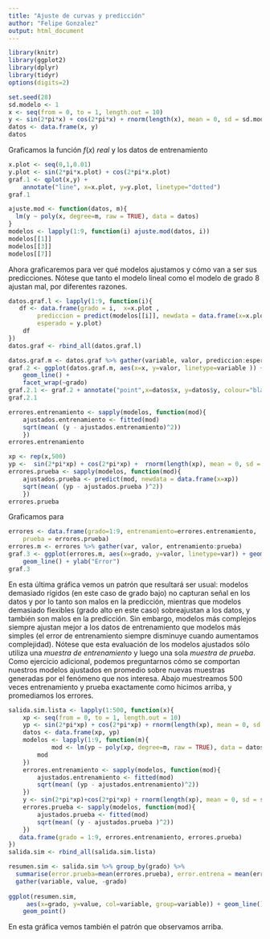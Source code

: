 ```yaml
---
title: "Ajuste de curvas y predicción"
author: "Felipe Gonzalez"
output: html_document
---
```




```r
library(knitr)
library(ggplot2)
library(dplyr)
library(tidyr)
options(digits=2)
```


```r
set.seed(28) 
sd.modelo <- 1
x <- seq(from = 0, to = 1, length.out = 10)
y <- sin(2*pi*x) + cos(2*pi*x) + rnorm(length(x), mean = 0, sd = sd.modelo)
datos <- data.frame(x, y)
datos
```

Graficamos la función $f(x)$ *real* y los datos de entrenamiento

```r
x.plot <- seq(0,1,0.01)
y.plot <- sin(2*pi*x.plot) + cos(2*pi*x.plot)
graf.1 <- qplot(x,y) + 
    annotate("line", x=x.plot, y=y.plot, linetype="dotted")
graf.1
```


```r
ajuste.mod <- function(datos, m){
  lm(y ~ poly(x, degree=m, raw = TRUE), data = datos)
}
modelos <- lapply(1:9, function(i) ajuste.mod(datos, i))
modelos[[1]]
modelos[[3]]
modelos[[7]]
```

Ahora graficaremos para ver qué modelos ajustamos y cómo van a ser sus predicciones. Nótese que tanto el modelo lineal como el modelo de grado 8 ajustan mal, por diferentes razones.


```r
datos.graf.l <- lapply(1:9, function(i){
   df <- data.frame(grado = i,  x=x.plot , 
        prediccion = predict(modelos[[i]], newdata = data.frame(x=x.plot)),
        esperado = y.plot)
    df   
})
datos.graf <- rbind_all(datos.graf.l)

datos.graf.m <- datos.graf %>% gather(variable, valor, prediccion:esperado)
graf.2 <- ggplot(datos.graf.m, aes(x=x, y=valor, linetype=variable )) + 
    geom_line() +
    facet_wrap(~grado) 
graf.2.1 <- graf.2 + annotate("point",x=datos$x, y=datos$y, colour="black")
graf.2.1
```



```r
errores.entrenamiento <- sapply(modelos, function(mod){ 
    ajustados.entrenamiento <- fitted(mod)
    sqrt(mean( (y - ajustados.entrenamiento)^2))
    })
errores.entrenamiento
```


```r
xp <- rep(x,500)
yp <-  sin(2*pi*xp) + cos(2*pi*xp) +  rnorm(length(xp), mean = 0, sd = sd.modelo)
errores.prueba <- sapply(modelos, function(mod){
    ajustados.prueba <- predict(mod, newdata = data.frame(x=xp))
    sqrt(mean( (yp - ajustados.prueba )^2))
    })
errores.prueba
```

Graficamos para 

```r
errores <- data.frame(grado=1:9, entrenamiento=errores.entrenamiento, 
    prueba = errores.prueba)
errores.m <- errores %>% gather(var, valor, entrenamiento:prueba)
graf.3 <- ggplot(errores.m, aes(x=grado, y=valor, linetype=var)) + geom_point()+
    geom_line() + ylab("Error")
graf.3
```

En esta última gráfica vemos un patrón que resultará ser usual: modelos demasiado rígidos (en este caso de grado bajo) no capturan señal en los datos y por lo tanto son malos en la predicción, mientras que modelos demasiado flexibles (grado alto en este caso) sobreajustan a los datos, y también son malos en la predicción. Sin embargo, modelos más complejos siempre ajustan mejor a los datos de entrenamiento que modelos más simples (el error de entrenamiento siempre disminuye cuando aumentamos complejidad).
Nótese que esta evaluación de los modelos ajustados sólo utiliza una *muestra de entrenamiento* y luego una sola *muestra de prueba*. Como ejercicio adicional, podemos preguntarnos cómo se comportan nuestros modelos ajustados en promedio sobre nuevas muestras generadas por el fenómeno que nos interesa. Abajo muestreamos 500 veces entrenamiento y prueba exactamente como hicimos arriba, y promediamos los errores.

```r
salida.sim.lista <- lapply(1:500, function(x){
    xp <- seq(from = 0, to = 1, length.out = 10)
    yp <- sin(2*pi*xp) + cos(2*pi*xp) + rnorm(length(xp), mean = 0, sd = sd.modelo)
    datos <- data.frame(xp, yp)
    modelos <- lapply(1:9, function(m){
            mod <- lm(yp ~ poly(xp, degree=m, raw = TRUE), data = datos)
        mod
    })
    errores.entrenamiento <- sapply(modelos, function(mod){ 
        ajustados.entrenamiento <- fitted(mod)
        sqrt(mean( (yp - ajustados.entrenamiento)^2))
    })
    y <- sin(2*pi*xp)+cos(2*pi*xp) + rnorm(length(xp), mean = 0, sd = sd.modelo)
    errores.prueba <- sapply(modelos, function(mod){
        ajustados.prueba <- fitted(mod)
        sqrt(mean( (y - ajustados.prueba )^2))
    })
   data.frame(grado = 1:9, errores.entrenamiento, errores.prueba)
})
salida.sim <- rbind_all(salida.sim.lista)

resumen.sim <- salida.sim %>% group_by(grado) %>%
  summarise(error.prueba=mean(errores.prueba), error.entrena = mean(errores.entrenamiento)) %>%
  gather(variable, value, -grado)
  
ggplot(resumen.sim,
     aes(x=grado, y=value, col=variable, group=variable)) + geom_line() +
    geom_point()
```

En esta gráfica vemos también el patrón que observamos arriba.


